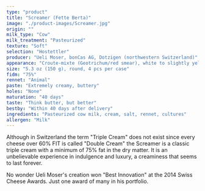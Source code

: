 ```yaml
---
type: "product"
title: "Screamer (Fette Berta)"
image: "./product-images/Screamer.jpg"
origin: ""
milk_type: "Cow"
milk_treatment: "Pasteurized"
texture: "Soft"
selection: "Hostettler"
producer: "Ueli Moser, bonCas AG, Dotzigen (northwestern Switzerland)"
appearance: "Croute-mixte (Geotrichum/red smear), white to slightly yellow"
size: "5.3 oz (150 g), round, 4 pcs per case"
fidm: "75%"
rennet: "Animal"
paste: "Extremely creamy, buttery"
holes: "None"
maturation: "40 days"
taste: "Think butter, but better"
bestby: "Within 40 days after delivery"
ingredients: "Pasteurized cow milk, cream, salt, rennet, cultures"
allergen: "Milk"
---
```


Although in Switzerland the term "Triple Cream" does not exist since every cheese over 60% FIT is called "Double Cream" the Screamer is a classic triple cream with a minimum of 75% fat in the dry matter. It is an unbelievable experience in indulgence and luxury, a creaminess that seems to last forever.

No wonder Ueli Moser's creation won "Best Innovation" at the 2014 Swiss Cheese Awards. Just one award of many in his portfolio.